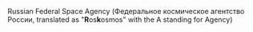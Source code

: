 {{wikify}}

Russian Federal Space Agency (Федеральное космическое агентство России, translated as "'''R'''os'''k'''osmos" with the A standing for Agency)